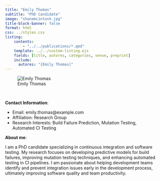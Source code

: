 ```yaml
---
title: "Emily Thomas"
subtitle: "PhD Candidate"
image: "shanemcintosh.jpg"
title-block-banner: false
format: html
css: ../styles.css
listing:
    contents:
        - "../../publications/*.qmd"
    template: ../../custom-listing.ejs
    fields: [title, autores, categories, venue, preprint]
    include:
      autores: "{Emily Thomas}"
---
```


::: {.profile-image}
![Emily Thomas](shanemcintosh.jpg "Emily Thomas")
:::
<br>

**Contact Information**:

- Email: emily.thomas@example.com   
- Affiliation: Research Group
- Research Interests: Build Failure Prediction, Mutation Testing, Automated CI Testing

**About me**:

I am a PhD candidate specializing in continuous integration and software testing. My research focuses on developing predictive models for build failures, improving mutation testing techniques, and enhancing automated testing in CI pipelines. I am passionate about helping development teams identify and prevent integration issues early in the development process, ultimately improving software quality and team productivity.

